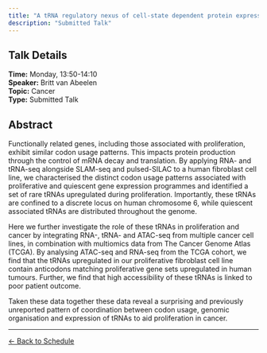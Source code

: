 ```yaml
---
title: "A tRNA regulatory nexus of cell-state dependent protein expression"
description: "Submitted Talk"
---
```


## Talk Details

**Time:** Monday, 13:50-14:10\
**Speaker:** Britt van Abeelen\
**Topic:** Cancer\
**Type:** Submitted Talk

## Abstract

Functionally related genes, including those associated with proliferation, exhibit similar codon usage patterns. This impacts protein production through the control of mRNA decay and translation. By applying RNA- and tRNA-seq alongside SLAM-seq and pulsed-SILAC to a human fibroblast cell line, we characterised the distinct codon usage patterns associated with proliferative and quiescent gene expression programmes and identified a set of rare tRNAs upregulated during proliferation. Importantly, these tRNAs are confined to a discrete locus on human chromosome 6, while quiescent associated tRNAs are distributed throughout the genome.

Here we further investigate the role of these tRNAs in proliferation and cancer by integrating RNA-, tRNA- and ATAC-seq from multiple cancer cell lines, in combination with multiomics data from The Cancer Genome Atlas (TCGA). By analysing ATAC-seq and RNA-seq from the TCGA cohort, we find that the tRNAs upregulated in our proliferative fibroblast cell line contain anticodons matching proliferative gene sets upregulated in human tumours. Further, we find that high accessibility of these tRNAs is linked to poor patient outcome.

Taken these data together these data reveal a surprising and previously unreported pattern of coordination between codon usage, genomic organisation and expression of tRNAs to aid proliferation in cancer.

------------------------------------------------------------------------

[← Back to Schedule](../schedule.html)
